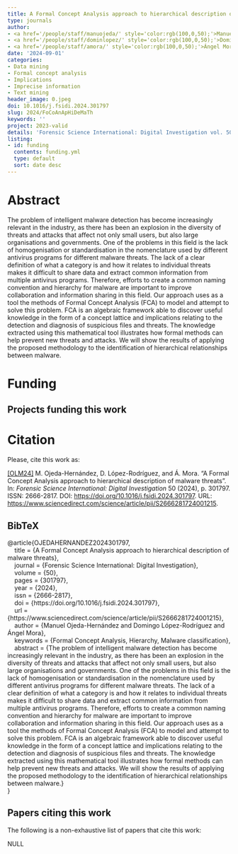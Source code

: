 ```yaml
---
title: A Formal Concept Analysis approach to hierarchical description of malware threats
type: journals
author:
- <a href='/people/staff/manuojeda/' style='color:rgb(100,0,50);'>Manuel Ojeda Hernández</a>
- <a href='/people/staff/dominlopez/' style='color:rgb(100,0,50);'>Domingo López Rodríguez</a>
- <a href='/people/staff/amora/' style='color:rgb(100,0,50);'>Ángel Mora</a>
date: '2024-09-01'
categories:
- Data mining
- Formal concept analysis
- Implications
- Imprecise information
- Text mining
header_image: 0.jpeg
doi: 10.1016/j.fsidi.2024.301797
slug: 2024/FoCoAnApHiDeMaTh
keywords: ''
project: 2023-valid
details: 'Forensic Science International: Digital Investigation vol. 50 , pages 301797.'
listing:
- id: funding
  contents: funding.yml
  type: default
  sort: date desc
---
```





# Abstract

The problem of intelligent malware detection has become increasingly relevant in the industry, as there has been an explosion in the diversity of threats and attacks that affect not only small users, but also large organisations and governments. One of the problems in this field is the lack of homogenisation or standardisation in the nomenclature used by different antivirus programs for different malware threats. The lack of a clear definition of what a category is and how it relates to individual threats makes it difficult to share data and extract common information from multiple antivirus programs. Therefore, efforts to create a common naming convention and hierarchy for malware are important to improve collaboration and information sharing in this field. Our approach uses as a tool the methods of Formal Concept Analysis (FCA) to model and attempt to solve this problem. FCA is an algebraic framework able to discover useful knowledge in the form of a concept lattice and implications relating to the detection and diagnosis of suspicious files and threats. The knowledge extracted using this mathematical tool illustrates how formal methods can help prevent new threats and attacks. We will show the results of applying the proposed methodology to the identification of hierarchical relationships between malware.


# Funding
::: {.callout-note appearance='minimal' collapse=false}
## Projects funding this work

:::{#funding}
:::
:::








# Citation
Please, cite this work as:


<a name=bib-OJEDAHERNANDEZ2024301797></a>[[OLM24]](#cite-OJEDAHERNANDEZ2024301797) M. Ojeda-Hernández, D. López-Rodríguez, and Á. Mora. “A Formal Concept Analysis approach to hierarchical description of malware threats”. In: _Forensic Science International: Digital Investigation_ 50 (2024), p. 301797. ISSN: 2666-2817. DOI: [https://doi.org/10.1016/j.fsidi.2024.301797](https://doi.org/https%3A%2F%2Fdoi.org%2F10.1016%2Fj.fsidi.2024.301797). URL: [https://www.sciencedirect.com/science/article/pii/S2666281724001215](https://www.sciencedirect.com/science/article/pii/S2666281724001215).

::: {.callout-note appearance="minimal" collapse=true}

## BibTeX

@article{OJEDAHERNANDEZ2024301797,<br>&nbsp;&nbsp;&nbsp;&nbsp;title = {A Formal Concept Analysis approach to hierarchical description of malware threats},<br>&nbsp;&nbsp;&nbsp;&nbsp;journal = {Forensic Science International: Digital Investigation},<br>&nbsp;&nbsp;&nbsp;&nbsp;volume = {50},<br>&nbsp;&nbsp;&nbsp;&nbsp;pages = {301797},<br>&nbsp;&nbsp;&nbsp;&nbsp;year = {2024},<br>&nbsp;&nbsp;&nbsp;&nbsp;issn = {2666-2817},<br>&nbsp;&nbsp;&nbsp;&nbsp;doi = {https://doi.org/10.1016/j.fsidi.2024.301797},<br>&nbsp;&nbsp;&nbsp;&nbsp;url = {https://www.sciencedirect.com/science/article/pii/S2666281724001215},<br>&nbsp;&nbsp;&nbsp;&nbsp;author = {Manuel Ojeda-Hernández and Domingo López-Rodríguez and Ángel Mora},<br>&nbsp;&nbsp;&nbsp;&nbsp;keywords = {Formal Concept Analysis, Hierarchy, Malware classification},<br>&nbsp;&nbsp;&nbsp;&nbsp;abstract = {The problem of intelligent malware detection has become increasingly relevant in the industry, as there has been an explosion in the diversity of threats and attacks that affect not only small users, but also large organisations and governments. One of the problems in this field is the lack of homogenisation or standardisation in the nomenclature used by different antivirus programs for different malware threats. The lack of a clear definition of what a category is and how it relates to individual threats makes it difficult to share data and extract common information from multiple antivirus programs. Therefore, efforts to create a common naming convention and hierarchy for malware are important to improve collaboration and information sharing in this field. Our approach uses as a tool the methods of Formal Concept Analysis (FCA) to model and attempt to solve this problem. FCA is an algebraic framework able to discover useful knowledge in the form of a concept lattice and implications relating to the detection and diagnosis of suspicious files and threats. The knowledge extracted using this mathematical tool illustrates how formal methods can help prevent new threats and attacks. We will show the results of applying the proposed methodology to the identification of hierarchical relationships between malware.}<br>}

:::






## Papers citing this work

The following is a non-exhaustive list of papers that cite this work:


NULL


